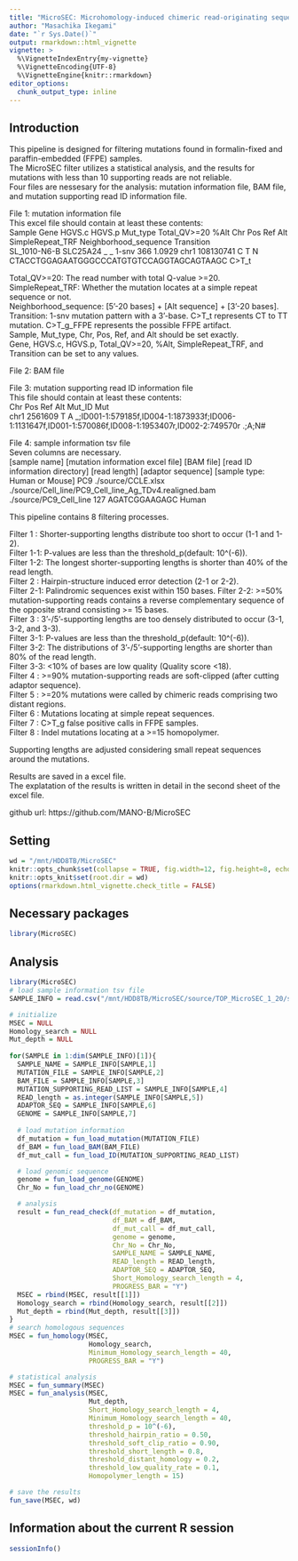 ```yaml
---
title: "MicroSEC: Microhomology-induced chimeric read-originating sequence error cleaning pipeline for FFPE samples"
author: "Masachika Ikegami"
date: "`r Sys.Date()`"
output: rmarkdown::html_vignette
vignette: >
  %\VignetteIndexEntry{my-vignette}
  %\VignetteEncoding{UTF-8}
  %\VignetteEngine{knitr::rmarkdown}
editor_options: 
  chunk_output_type: inline
---
```


## Introduction
This pipeline is designed for filtering mutations found in formalin-fixed and paraffin-embedded (FFPE) samples.  
The MicroSEC filter utilizes a statistical analysis, and the results for mutations with less than 10 supporting reads are not reliable.  
Four files are nessesary for the analysis: mutation information file, BAM file, and mutation supporting read ID information file.  
  
File 1: mutation information file  
This excel file should contain at least these contents:  
       Sample     Gene HGVS.c  HGVS.p Mut_type Total_QV>=20   %Alt  Chr       Pos Ref Alt SimpleRepeat_TRF                     Neighborhood_sequence  Transition  
 SL_1010-N6-B SLC25A24    _    _    1-snv          366 1.0929 chr1 108130741   C   T                N CTACCTGGAGAATGGGCCCATGTGTCCAGGTAGCAGTAAGC  C>T_t  
  
Total_QV>=20: The read number with total Q-value >=20.  
SimpleRepeat_TRF: Whether the mutation locates at a simple repeat sequence or not.  
Neighborhood_sequence: [5'-20 bases] + [Alt sequence] + [3'-20 bases].  
Transition: 1-snv mutation pattern with a 3'-base. C>T_t represents CT to TT mutation. C>T_g_FFPE represents the possible FFPE artifact.  
Sample, Mut_type, Chr, Pos, Ref, and Alt should be set exactly.  
Gene, HGVS.c, HGVS.p, Total_QV>=20, %Alt, SimpleRepeat_TRF, and Transition can be set to any values.  
  
File 2: BAM file  
  
File 3: mutation supporting read ID information file  
This file should contain at least these contents:  
 Chr     Pos Ref Alt                                                                                                Mut_ID     Mut  
chr1 2561609   T   A  _;ID001-1:579185f,ID004-1:1873933f;ID006-1:1131647f,ID001-1:570086f,ID008-1:1953407r,ID002-2:749570r  .;A;N#  
  
File 4: sample information tsv file  
Seven columns are necessary.  
[sample name] [mutation information excel file] [BAM file] [read ID information directory] [read length] [adaptor sequence] [sample type: Human or Mouse]
PC9	./source/CCLE.xlsx	./source/Cell_line/PC9_Cell_line_Ag_TDv4.realigned.bam	./source/PC9_Cell_line	127	AGATCGGAAGAGC	Human

This pipeline contains 8 filtering processes.  

Filter 1  : Shorter-supporting lengths distribute too short to occur (1-1 and 1-2).  
Filter 1-1: P-values are less than the threshold_p(default: 10^(-6)).  
Filter 1-2: The longest shorter-supporting lengths is shorter than 40% of the read length.  
Filter 2  : Hairpin-structure induced error detection (2-1 or 2-2).  
Filter 2-1: Palindromic sequences exist within 150 bases. 
Filter 2-2: >=50% mutation-supporting reads contains a reverse complementary sequence of the opposite strand consisting >= 15 bases.  
Filter 3  : 3’-/5’-supporting lengths are too densely distributed to occur (3-1, 3-2, and 3-3).  
Filter 3-1: P-values are less than the threshold_p(default: 10^(-6)).  
Filter 3-2: The distributions of 3’-/5’-supporting lengths are shorter than 80% of the read length.  
Filter 3-3: <10% of bases are low quality (Quality score <18).  
Filter 4  : >=90% mutation-supporting reads are soft-clipped (after cutting adaptor sequence).  
Filter 5  : >=20% mutations were called by chimeric reads comprising two distant regions.  
Filter 6  : Mutations locating at simple repeat sequences.  
Filter 7  : C>T_g false positive calls in FFPE samples.  
Filter 8  : Indel mutations locating at a >=15 homopolymer.  
  
Supporting lengths are adjusted considering small repeat sequences around the mutations.  
  
Results are saved in a excel file.  
The explatation of the results is written in detail in the second sheet of the excel file.  
  
github url: https://github.com/MANO-B/MicroSEC  
  
## Setting
```r
wd = "/mnt/HDD8TB/MicroSEC"
knitr::opts_chunk$set(collapse = TRUE, fig.width=12, fig.height=8, echo=TRUE, warning=FALSE, message=TRUE, comment = "#>")
knitr::opts_knit$set(root.dir = wd)
options(rmarkdown.html_vignette.check_title = FALSE)
```

## Necessary packages
```r
library(MicroSEC)
```


## Analysis
```r
library(MicroSEC)
# load sample information tsv file
SAMPLE_INFO = read.csv("/mnt/HDD8TB/MicroSEC/source/TOP_MicroSEC_1_20/sample_info.tsv", header=FALSE, stringsAsFactors=FALSE, sep="\t")[3,]

# initialize
MSEC = NULL
Homology_search = NULL
Mut_depth = NULL
  
for(SAMPLE in 1:dim(SAMPLE_INFO)[1]){
  SAMPLE_NAME = SAMPLE_INFO[SAMPLE,1]
  MUTATION_FILE = SAMPLE_INFO[SAMPLE,2]
  BAM_FILE = SAMPLE_INFO[SAMPLE,3]
  MUTATION_SUPPORTING_READ_LIST = SAMPLE_INFO[SAMPLE,4]
  READ_length = as.integer(SAMPLE_INFO[SAMPLE,5])
  ADAPTOR_SEQ = SAMPLE_INFO[SAMPLE,6]
  GENOME = SAMPLE_INFO[SAMPLE,7]
  
  # load mutation information
  df_mutation = fun_load_mutation(MUTATION_FILE)
  df_BAM = fun_load_BAM(BAM_FILE)
  df_mut_call = fun_load_ID(MUTATION_SUPPORTING_READ_LIST)

  # load genomic sequence
  genome = fun_load_genome(GENOME)
  Chr_No = fun_load_chr_no(GENOME)

  # analysis
  result = fun_read_check(df_mutation = df_mutation,
                          df_BAM = df_BAM,
                          df_mut_call = df_mut_call,
                          genome = genome,
                          Chr_No = Chr_No,
                          SAMPLE_NAME = SAMPLE_NAME,
                          READ_length = READ_length,
                          ADAPTOR_SEQ = ADAPTOR_SEQ,
                          Short_Homology_search_length = 4,
                          PROGRESS_BAR = "Y")
  MSEC = rbind(MSEC, result[[1]])
  Homology_search = rbind(Homology_search, result[[2]])
  Mut_depth = rbind(Mut_depth, result[[3]])
}
# search homologous sequences
MSEC = fun_homology(MSEC,
                    Homology_search,
                    Minimum_Homology_search_length = 40,
                    PROGRESS_BAR = "Y")

# statistical analysis
MSEC = fun_summary(MSEC)
MSEC = fun_analysis(MSEC,
                    Mut_depth,
                    Short_Homology_search_length = 4,
                    Minimum_Homology_search_length = 40,
                    threshold_p = 10^(-6),
                    threshold_hairpin_ratio = 0.50,
                    threshold_soft_clip_ratio = 0.90,
                    threshold_short_length = 0.8,
                    threshold_distant_homology = 0.2,
                    threshold_low_quality_rate = 0.1,
                    Homopolymer_length = 15)

# save the results
fun_save(MSEC, wd)
```

## Information about the current R session
```r
sessionInfo()
```

